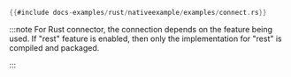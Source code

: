 ```rust title="Native Connection/REST Connection"
{{#include docs-examples/rust/nativeexample/examples/connect.rs}}
```
:::note
For Rust connector, the connection depends on the feature being used. If "rest" feature is enabled, then only the implementation for "rest" is compiled and packaged.

:::
